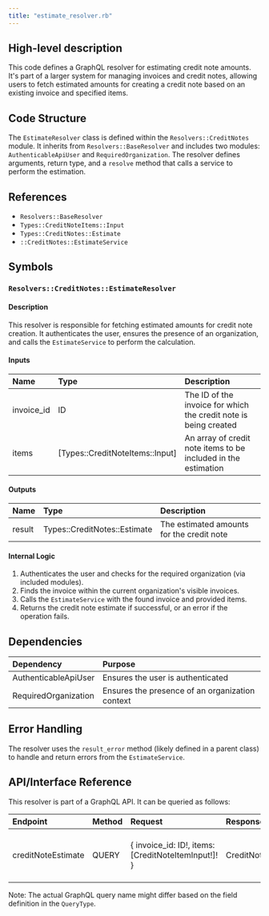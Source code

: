 ```yaml
---
title: "estimate_resolver.rb"
---
```


## High-level description
This code defines a GraphQL resolver for estimating credit note amounts. It's part of a larger system for managing invoices and credit notes, allowing users to fetch estimated amounts for creating a credit note based on an existing invoice and specified items.

## Code Structure
The `EstimateResolver` class is defined within the `Resolvers::CreditNotes` module. It inherits from `Resolvers::BaseResolver` and includes two modules: `AuthenticableApiUser` and `RequiredOrganization`. The resolver defines arguments, return type, and a `resolve` method that calls a service to perform the estimation.

## References
- `Resolvers::BaseResolver`
- `Types::CreditNoteItems::Input`
- `Types::CreditNotes::Estimate`
- `::CreditNotes::EstimateService`

## Symbols

### `Resolvers::CreditNotes::EstimateResolver`
#### Description
This resolver is responsible for fetching estimated amounts for credit note creation. It authenticates the user, ensures the presence of an organization, and calls the `EstimateService` to perform the calculation.

#### Inputs
| Name | Type | Description |
|:-----|:-----|:------------|
| invoice_id | ID | The ID of the invoice for which the credit note is being created |
| items | [Types::CreditNoteItems::Input] | An array of credit note items to be included in the estimation |

#### Outputs
| Name | Type | Description |
|:-----|:-----|:------------|
| result | Types::CreditNotes::Estimate | The estimated amounts for the credit note |

#### Internal Logic
1. Authenticates the user and checks for the required organization (via included modules).
2. Finds the invoice within the current organization's visible invoices.
3. Calls the `EstimateService` with the found invoice and provided items.
4. Returns the credit note estimate if successful, or an error if the operation fails.

## Dependencies
| Dependency | Purpose |
|:-----------|:--------|
| AuthenticableApiUser | Ensures the user is authenticated |
| RequiredOrganization | Ensures the presence of an organization context |

## Error Handling
The resolver uses the `result_error` method (likely defined in a parent class) to handle and return errors from the `EstimateService`.

## API/Interface Reference
This resolver is part of a GraphQL API. It can be queried as follows:

| Endpoint | Method | Request | Response | Description |
|:---------|:-------|:--------|:---------|:------------|
| creditNoteEstimate | QUERY | { invoice_id: ID!, items: [CreditNoteItemInput!]! } | CreditNoteEstimate | Fetches estimated amounts for credit note creation |

Note: The actual GraphQL query name might differ based on the field definition in the `QueryType`.